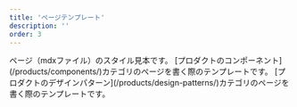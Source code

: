 ```yaml
---
title: 'ページテンプレート'
description: ''
order: 3
---
```



<PageIndex path="/operational-guideline/page-template/" excludes={[]} heading="h2">
  <Description name="style-template">
    ページ（mdxファイル）のスタイル見本です。
  </Description>
  <Description name="component-template">
    [プロダクトのコンポーネント](/products/components/)カテゴリのページを書く際のテンプレートです。
  </Description>
  <Description name="design-patterns-template">
    [プロダクトのデザインパターン](/products/design-patterns/)カテゴリのページを書く際のテンプレートです。
  </Description>
</PageIndex>

